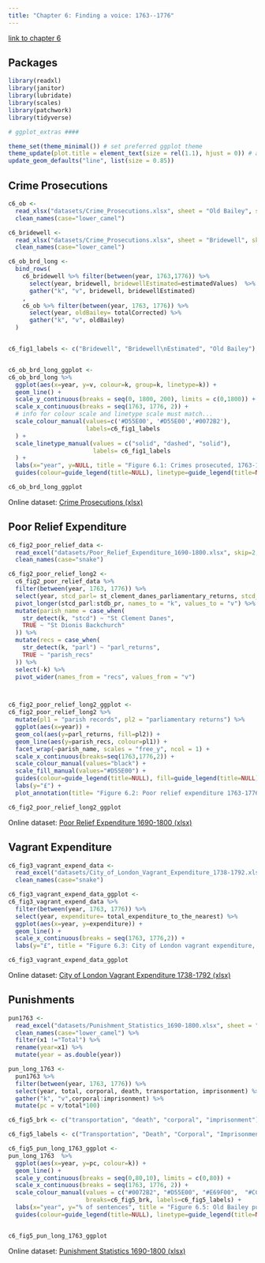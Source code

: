 ```yaml
---
title: "Chapter 6: Finding a voice: 1763--1776"
---
```


[link to chapter 6](http://www.londonlives.org/book/chapter6.html)

## Packages

```r

library(readxl)
library(janitor)
library(lubridate)
library(scales)
library(patchwork)
library(tidyverse)

# ggplot_extras ####

theme_set(theme_minimal()) # set preferred ggplot theme 
theme_update(plot.title = element_text(size = rel(1.1), hjust = 0)) # adjustments to theme
update_geom_defaults("line", list(size = 0.85))
```


## Crime Prosecutions {#c-6-3 }


```r


c6_ob <-
  read_xlsx("datasets/Crime_Prosecutions.xlsx", sheet = "Old Bailey", skip = 2) %>%
  clean_names(case="lower_camel")

c6_bridewell <-
  read_xlsx("datasets/Crime_Prosecutions.xlsx", sheet = "Bridewell", skip = 2) %>%
  clean_names(case="lower_camel")

c6_ob_brd_long <-
  bind_rows(
    c6_bridewell %>% filter(between(year, 1763,1776)) %>%
      select(year, bridewell, bridewellEstimated=estimatedValues)  %>%
      gather("k", "v", bridewell, bridewellEstimated)
    ,
    c6_ob %>% filter(between(year, 1763, 1776)) %>%
      select(year, oldBailey= totalCorrected) %>%
      gather("k", "v", oldBailey)
  )


c6_fig1_labels <- c("Bridewell", "Bridewell\nEstimated", "Old Bailey")


c6_ob_brd_long_ggplot <-
c6_ob_brd_long %>%
  ggplot(aes(x=year, y=v, colour=k, group=k, linetype=k)) +
  geom_line() +
  scale_y_continuous(breaks = seq(0, 1800, 200), limits = c(0,1800)) +
  scale_x_continuous(breaks = seq(1763, 1776, 2)) +
  # info for colour scale and linetype scale must match...
  scale_colour_manual(values=c('#D55E00', '#D55E00','#0072B2'),
                      labels=c6_fig1_labels
  ) +
  scale_linetype_manual(values = c("solid", "dashed", "solid"),
                        labels= c6_fig1_labels
  ) +
  labs(x="year", y=NULL, title = "Figure 6.1: Crimes prosecuted, 1763-1776: The Old Bailey and Bridewell") +
  guides(colour=guide_legend(title=NULL), linetype=guide_legend(title=NULL))
```




```r


c6_ob_brd_long_ggplot

```


Online dataset: [Crime Prosecutions (xlsx)](datasets/Crime_Prosecutions.xlsx){.data_download}




## Poor Relief Expenditure {#c-6-6 }


```r

c6_fig2_poor_relief_data <-
  read_excel("datasets/Poor_Relief_Expenditure_1690-1800.xlsx", skip=2, sheet="General") %>%
  clean_names(case="snake")

c6_fig2_poor_relief_long2 <-
  c6_fig2_poor_relief_data %>%
  filter(between(year, 1763, 1776)) %>%
  select(year, stcd_parl= st_clement_danes_parliamentary_returns, stcd_pr= st_clements_dane_casual_account, stdb_parl= st_dionis_backchurch_parliamentary_returns, stdb_pr= st_dionis_backchurch_poor_relief_expenditure) %>%
  pivot_longer(stcd_parl:stdb_pr, names_to = "k", values_to = "v") %>%
  mutate(parish_name = case_when(
    str_detect(k, "stcd") ~ "St Clement Danes",
    TRUE ~ "St Dionis Backchurch"
  )) %>%
  mutate(recs = case_when(
    str_detect(k, "parl") ~ "parl_returns",
    TRUE ~ "parish_recs"
  )) %>%
  select(-k) %>%
  pivot_wider(names_from = "recs", values_from = "v")



c6_fig2_poor_relief_long2_ggplot <-
c6_fig2_poor_relief_long2 %>%
  mutate(pl1 = "parish records", pl2 = "parliamentary returns") %>%
  ggplot(aes(x=year)) +
  geom_col(aes(y=parl_returns, fill=pl2)) +
  geom_line(aes(y=parish_recs, colour=pl1)) +
  facet_wrap(~parish_name, scales = "free_y", ncol = 1) +
  scale_x_continuous(breaks=seq(1763,1776,2)) +
  scale_colour_manual(values="black") +
  scale_fill_manual(values="#D55E00") +
  guides(colour=guide_legend(title=NULL), fill=guide_legend(title=NULL)) +
  labs(y="£") +
  plot_annotation(title= "Figure 6.2: Poor relief expenditure 1763-1776: St Clement Danes and St Dionis Backchurch", theme = theme(plot.title = element_text(hjust = 0.5))) # patchwork title to use the full width of the panel
```




```r

c6_fig2_poor_relief_long2_ggplot

```


Online dataset: [Poor Relief Expenditure 1690-1800 (xlsx)](datasets/Poor_Relief_Expenditure_1690-1800.xlsx){.data_download}





## Vagrant Expenditure {#c-6-9 }


```r

c6_fig3_vagrant_expend_data <-
  read_excel("datasets/City_of_London_Vagrant_Expenditure_1738-1792.xlsx", skip=2, sheet = "Vagrant Expenditure") %>%
  clean_names(case="snake")

c6_fig3_vagrant_expend_data_ggplot <-
c6_fig3_vagrant_expend_data %>%
  filter(between(year, 1763, 1776)) %>%
  select(year, expenditure= total_expenditure_to_the_nearest) %>%
  ggplot(aes(x=year, y=expenditure)) +
  geom_line() +
  scale_x_continuous(breaks = seq(1763, 1776,2)) +
  labs(y="£", title = "Figure 6.3: City of London vagrant expenditure, 1763-1776")
```




```r


c6_fig3_vagrant_expend_data_ggplot

```


Online dataset: [City of London Vagrant Expenditure 1738-1792 (xlsx)](datasets/City_of_London_Vagrant_Expenditure_1738-1792.xlsx){.data_download}


## Punishments {#c-6-13 }


```r

pun1763 <-
  read_excel("datasets/Punishment_Statistics_1690-1800.xlsx", sheet = "Old Bailey Punishments", skip=2) %>%
  clean_names(case="lower_camel") %>%
  filter(x1 !="Total") %>%
  rename(year=x1) %>% 
  mutate(year = as.double(year))

pun_long_1763 <-
  pun1763 %>%
  filter(between(year, 1763, 1776)) %>%
  select(year, total, corporal, death, transportation, imprisonment) %>%
  gather("k", "v",corporal:imprisonment) %>%
  mutate(pc = v/total*100)

c6_fig5_brk <- c("transportation", "death", "corporal", "imprisonment")

c6_fig5_labels <- c("Transportation", "Death", "Corporal", "Imprisonment")

c6_fig5_pun_long_1763_ggplot <-
pun_long_1763  %>%
  ggplot(aes(x=year, y=pc, colour=k)) +
  geom_line() +
  scale_y_continuous(breaks = seq(0,80,10), limits = c(0,80)) +
  scale_x_continuous(breaks = seq(1763, 1776, 2)) +
  scale_colour_manual(values = c("#0072B2", "#D55E00", "#E69F00",  "#CC79A7"), 
                      breaks=c6_fig5_brk, labels=c6_fig5_labels) +
  labs(x="year", y="% of sentences", title = "Figure 6.5: Old Bailey punishment sentences, 1763-1776") +
  guides(colour=guide_legend(title=NULL), linetype=guide_legend(title=NULL))



```



```r

c6_fig5_pun_long_1763_ggplot

```


Online dataset: [Punishment Statistics 1690-1800 (xlsx)](datasets/Punishment_Statistics_1690-1800.xlsx){.data_download}



